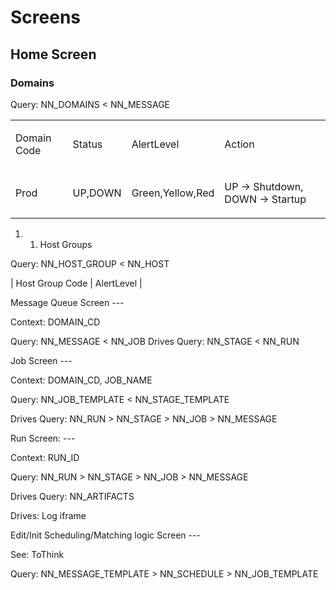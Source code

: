 = Screens =

== Home Screen ==

=== Domains ===

Query: NN_DOMAINS < NN_MESSAGE

{|
| Domain Code || Status || AlertLevel || Action 
|-
| Prod || UP,DOWN || Green,Yellow,Red || UP -> Shutdown, DOWN -> Startup 
|}


### Host Groups

Query: NN_HOST_GROUP < NN_HOST

| Host Group Code | AlertLevel |


Message Queue Screen
---

Context: DOMAIN_CD

Query: NN_MESSAGE < NN_JOB 
Drives Query: NN_STAGE < NN_RUN


Job Screen
---

Context: DOMAIN_CD, JOB_NAME

Query: NN_JOB_TEMPLATE < NN_STAGE_TEMPLATE

Drives Query: NN_RUN > NN_STAGE > NN_JOB > NN_MESSAGE


Run Screen:
---

Context: RUN_ID

Query: NN_RUN > NN_STAGE > NN_JOB > NN_MESSAGE

Drives Query: NN_ARTIFACTS

Drives: Log iframe


Edit/Init Scheduling/Matching logic Screen
---

See: ToThink

Query: NN_MESSAGE_TEMPLATE > NN_SCHEDULE > NN_JOB_TEMPLATE
 







